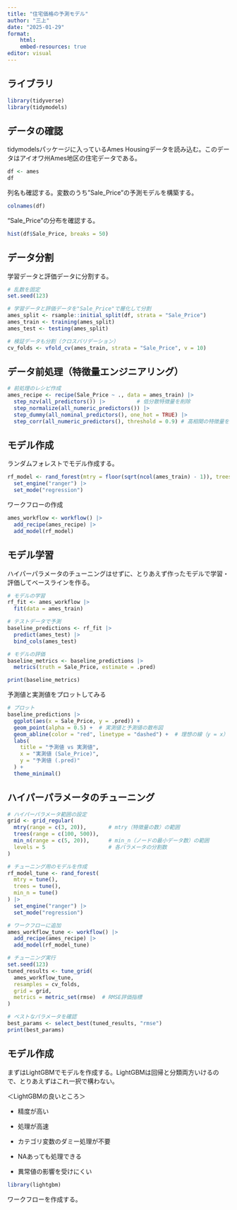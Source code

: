 ```yaml
---
title: "住宅価格の予測モデル"
author: "三上"
date: "2025-01-29"
format: 
    html:
    embed-resources: true
editor: visual
---
```


## ライブラリ

```r
library(tidyverse)
library(tidymodels)
```

## データの確認

tidymodelsパッケージに入っているAmes Housingデータを読み込む。このデータはアイオワ州Ames地区の住宅データである。

```r
df <- ames
df
```

列名も確認する。変数のうち"Sale_Price"の予測モデルを構築する。

```r
colnames(df)
```

"Sale_Price"の分布を確認する。

```r
hist(df$Sale_Price, breaks = 50)
```

## データ分割

学習データと評価データに分割する。

```r
# 乱数を固定
set.seed(123)

# 学習データと評価データを"Sale_Price"で層化して分割
ames_split <- rsample::initial_split(df, strata = "Sale_Price")
ames_train <- training(ames_split)
ames_test <- testing(ames_split)

# 検証データも分割（クロスバリデーション）
cv_folds <- vfold_cv(ames_train, strata = "Sale_Price", v = 10)
```

## データ前処理（特徴量エンジニアリング）

```r
# 前処理のレシピ作成
ames_recipe <- recipe(Sale_Price ~ ., data = ames_train) |>
  step_nzv(all_predictors()) |>          # 低分散特徴量を削除
  step_normalize(all_numeric_predictors()) |>
  step_dummy(all_nominal_predictors(), one_hot = TRUE) |>
  step_corr(all_numeric_predictors(), threshold = 0.9) # 高相関の特徴量を削除

```

## モデル作成

ランダムフォレストでモデル作成する。

```r
rf_model <- rand_forest(mtry = floor(sqrt(ncol(ames_train) - 1)), trees = 500) |>
  set_engine("ranger") |>
  set_mode("regression")

```

ワークフローの作成

```r
ames_workflow <- workflow() |>
  add_recipe(ames_recipe) |>
  add_model(rf_model)

```

## モデル学習

ハイパーパラメータのチューニングはせずに、とりあえず作ったモデルで学習・評価してベースラインを作る。

```r
# モデルの学習
rf_fit <- ames_workflow |>
  fit(data = ames_train)

# テストデータで予測
baseline_predictions <- rf_fit |>
  predict(ames_test) |>
  bind_cols(ames_test)

# モデルの評価
baseline_metrics <- baseline_predictions |>
  metrics(truth = Sale_Price, estimate = .pred)

print(baseline_metrics)

```

予測値と実測値をプロットしてみる

```r
# プロット
baseline_predictions |>
  ggplot(aes(x = Sale_Price, y = .pred)) +
  geom_point(alpha = 0.5) +  # 実測値と予測値の散布図
  geom_abline(color = "red", linetype = "dashed") +  # 理想の線（y = x）
  labs(
    title = "予測値 vs 実測値",
    x = "実測値 (Sale_Price)",
    y = "予測値 (.pred)"
  ) +
  theme_minimal()
```

## ハイパーパラメータのチューニング

```r
# ハイパーパラメータ範囲の設定
grid <- grid_regular(
  mtry(range = c(3, 20)),       # mtry（特徴量の数）の範囲
  trees(range = c(100, 500)),
  min_n(range = c(5, 20)),      # min_n（ノードの最小データ数）の範囲
  levels = 5                    # 各パラメータの分割数
)

# チューニング用のモデルを作成
rf_model_tune <- rand_forest(
  mtry = tune(),
  trees = tune(), 
  min_n = tune()
) |>
  set_engine("ranger") |>
  set_mode("regression")

# ワークフローに追加
ames_workflow_tune <- workflow() |>
  add_recipe(ames_recipe) |>
  add_model(rf_model_tune)

# チューニング実行
set.seed(123)
tuned_results <- tune_grid(
  ames_workflow_tune,
  resamples = cv_folds,
  grid = grid,
  metrics = metric_set(rmse)  # RMSE評価指標
)

# ベストなパラメータを確認
best_params <- select_best(tuned_results, "rmse")
print(best_params)

```

## モデル作成

まずはLightGBMでモデルを作成する。LightGBMは回帰と分類両方いけるので、とりあえずはこれ一択で構わない。

＜LightGBMの良いところ＞

-   精度が高い

-   処理が高速

-   カテゴリ変数のダミー処理が不要

-   NAあっても処理できる

-   異常値の影響を受けにくい

```r
library(lightgbm)
```

ワークフローを作成する。

```r

```
